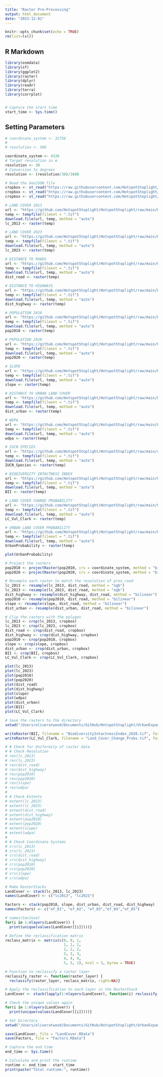 ```yaml
---
title: "Raster Pre-Processing"
output: html_document
date: "2023-12-01"
---
```


```r
knitr::opts_chunk$set(echo = TRUE)
rm(list=ls())
```

## R Markdown

```r
library(osmdata)
library(sf)
library(ggplot2)
library(raster)
library(dplyr)
library(readr)
library(terra)
library(corrplot)


# Capture the start time
start_time <- Sys.time()
```

## Setting Parameters
```r
# coordinate_system <- 32756
# 
# resolution <- 300

coordinate_system <- 4326
# Target resolution in m
resolution <- 30
# Conversion to degrees
resolution <- (resolution/30)/3600

```

```r
# Read the GeoJSON file
cropbox <- st_read("https://raw.githubusercontent.com/HotspotStoplight/HotspotStoplight/main/CropBoxes/CR_Crop2.geojson")
cropbox <- st_read("https://raw.githubusercontent.com/HotspotStoplight/HotspotStoplight/main/CropBoxes/CR_Crop5b.geojson")
cropbox <- st_read("https://raw.githubusercontent.com/HotspotStoplight/HotspotStoplight/main/CropBoxes/CR_Crop5.geojson")

# LAND COVER 2013
url <- "https://github.com/HotspotStoplight/HotspotStoplight/raw/main/UrbanExpansion/data/Landcover_2013.tif"
temp <- tempfile(fileext = ".tif")
download.file(url, temp, method = "auto")
lc_2013 <- raster(temp)

# LAND COVER 2023
url <- "https://github.com/HotspotStoplight/HotspotStoplight/raw/main/UrbanExpansion/data/Landcover_2023.tif"
temp <- tempfile(fileext = ".tif")
download.file(url, temp, method = "auto")
lc_2023 <- raster(temp)

# DISTANCE TO ROADS
url <- "https://github.com/HotspotStoplight/HotspotStoplight/raw/main/UrbanExpansion/data/roads_proximity.tif"
temp <- tempfile(fileext = ".tif")
download.file(url, temp, method = "auto")
dist_road <- raster(temp)

# DISTANCE TO HIGHWAYS
url <- "https://github.com/HotspotStoplight/HotspotStoplight/raw/main/UrbanExpansion/data/highway_proximity.tif"
temp <- tempfile(fileext = ".tif")
download.file(url, temp, method = "auto")
dist_highway <- raster(temp)

# POPULATION 2010
url <- "https://github.com/HotspotStoplight/HotspotStoplight/raw/main/UrbanExpansion/data/Pop_2010_Crop4.tif"
temp <- tempfile(fileext = ".tif")
download.file(url, temp, method = "auto")
pop2010 <- raster(temp)

# POPULATION 2020
url <- "https://github.com/HotspotStoplight/HotspotStoplight/raw/main/UrbanExpansion/data/Pop_2020_Crop4.tif"
temp <- tempfile(fileext = ".tif")
download.file(url, temp, method = "auto")
pop2020 <- raster(temp)

# SLOPE
url <- "https://github.com/HotspotStoplight/HotspotStoplight/raw/main/UrbanExpansion/data/Slope.tif"
temp <- tempfile(fileext = ".tif")
download.file(url, temp, method = "auto")
slope <- raster(temp)

# DISTANCE TO URBAN LAND COVER
url <- "https://github.com/HotspotStoplight/HotspotStoplight/raw/main/UrbanExpansion/data/dist2urban.tif"
temp <- tempfile(fileext = ".tif")
download.file(url, temp, method = "auto")
dist_urban <- raster(temp)

# WDPA
url <- "https://github.com/HotspotStoplight/HotspotStoplight/raw/main/UrbanExpansion/data/wdpa.tif"
temp <- tempfile(fileext = ".tif")
download.file(url, temp, method = "auto")
wdpa <- raster(temp)

# IUCN SPECIES
url <- "https://github.com/HotspotStoplight/HotspotStoplight/raw/main/clustering/data/IUCN_Species.tif"
temp <- tempfile(fileext = ".tif")
download.file(url, temp, method = "auto")
IUCN_Species <- raster(temp)

# BIODIVERSITY INTACTNESS INDEX
url <- "https://github.com/HotspotStoplight/HotspotStoplight/raw/main/UrbanExpansion/data/BiodiversityIntactnessIndex_2020.tif"
temp <- tempfile(fileext = ".tif")
download.file(url, temp, method = "auto")
BII <- raster(temp)

# LAND COVER CHANGE PROBABILITY
url <- "https://github.com/HotspotStoplight/HotspotStoplight/raw/main/UrbanExpansion/data/Land_Cover_Change_Probs.tif"
temp <- tempfile(fileext = ".tif")
download.file(url, temp, method = "auto")
LC_Vul_Clark <- raster(temp)

# URBAN LAND COVER PROBABILITY
url <- "https://github.com/HotspotStoplight/HotspotStoplight/raw/main/UrbanExpansion/data/landcover_probmaps2023.tif"
temp <- tempfile(fileext = ".tif")
download.file(url, temp, method = "auto")
UrbanProbability <- raster(temp)

plot(UrbanProbability)
```


```r
# Project the rasters
pop2010 <- projectRaster(pop2010, crs = coordinate_system, method = "bilinear")
pop2020 <- projectRaster(pop2020, crs = coordinate_system, method = "bilinear")

```

```r
# Resample each raster to match the resolution of prox_road
lc_2013 <- resample(lc_2013, dist_road, method = "ngb")
lc_2023 <- resample(lc_2023, dist_road, method = "ngb")
dist_highway <- resample(dist_highway, dist_road, method = "bilinear")
pop2010 <- resample(pop2010, dist_road, method = "bilinear")
slope <- resample(slope, dist_road, method = "bilinear")
dist_urban <- resample(dist_urban, dist_road, method = "bilinear")
```


```r
# Clip the rasters with the polygon
lc_2013 <- crop(lc_2013, cropbox)
lc_2023 <- crop(lc_2023, cropbox)
dist_road <- crop(dist_road, cropbox)
dist_highway <- crop(dist_highway, cropbox)
pop2010 <- crop(pop2010, cropbox)
slope <- crop(slope, cropbox)
dist_urban <- crop(dist_urban, cropbox)
BII <- crop(BII, cropbox)
LC_Vul_Clark <- crop(LC_Vul_Clark, cropbox)
```

```r
plot(lc_2013)
plot(lc_2023)
plot(pop2010)
plot(pop2020)
plot(dist_road)
plot(dist_highway)
plot(slope)
plot(wdpa)
plot(dist_urban)
plot(BII)
plot(LC_Vul_Clark)
```
```r
# Save the rasters to the directory
setwd("/Users/oliveratwood/Documents/GitHub/HotspotStoplight/UrbanExpansion/data/")

writeRaster(BII, filename = "BiodiversityIntactnessIndex_2020.tif", format = "GTiff", overwrite=TRUE)
writeRaster(LC_Vul_Clark, filename = "Land_Cover_Change_Probs.tif", format = "GTiff", overwrite=TRUE)

```

```r
# # Check for Uniformity of raster data
# # Check Resolution
# res(lc_2013)
# res(lc_2023)
# res(dist_road)
# res(dist_highway)
# res(pop2010)
# res(pop2020)
# res(slope)
# res(wdpa)
# 
# # Check Extents
# extent(lc_2013)
# extent(lc_2023)
# extent(dist_road)
# extent(dist_highway)
# extent(pop2010)
# extent(pop2020)
# extent(slope)
# extent(wdpa)
# 
# # Check Coordinate Systems
# crs(lc_2013)
# crs(lc_2023)
# crs(dist_road)
# crs(dist_highway)
# crs(pop2010)
# crs(pop2020)
# crs(slope)
# crs(wdpa)

```

```r
# Make RasterStacks
LandCover <- stack(lc_2013, lc_2023)
names(LandCover) <- c("lc2013", "lc2023")

Factors <- stack(pop2010, slope, dist_urban, dist_road, dist_highway)
names(Factors) <- c("ef_01", "ef_02", "ef_03","ef_04","ef_05")

# names(SanJose)
for(i in 1:nlayers(LandCover)) {
  print(unique(values(LandCover[[i]])))}

# Define the reclassification matrix
reclass_matrix <- matrix(c(0, 0, 1,
                           1, 1, 1,
                           2, 2, 2,
                           3, 3, 3,
                           4, 4, 4,
                           5, 5, 1), ncol = 3, byrow = TRUE)

# Function to reclassify a raster layer
reclassify_raster <- function(raster_layer) {
  reclassify(raster_layer, reclass_matrix, right=NA)}

# Apply the reclassification to each layer in the RasterStack
LandCover <- stack(lapply(1:nlayers(LandCover), function(i) reclassify_raster(LandCover[[i]])))

# Check the unique values again
for(i in 1:nlayers(LandCover)) {
  print(unique(values(LandCover[[i]])))}
```

```r
# Set Directory
setwd("/Users/oliveratwood/Documents/GitHub/HotspotStoplight/UrbanExpansion/data")

save(LandCover, file = "LandCover.RData")
save(Factors, file = "Factors.RData")

```


```r
# Capture the end time
end_time <- Sys.time()

# Calculate and print the runtime
runtime <- end_time - start_time
print(paste("Total runtime:", runtime))
```


